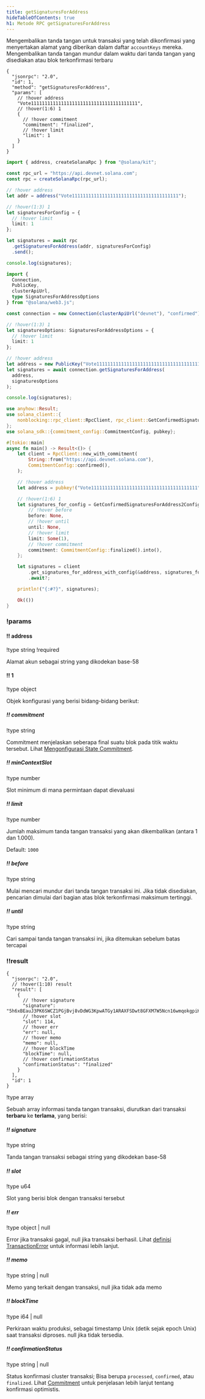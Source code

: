 ```yaml
---
title: getSignaturesForAddress
hideTableOfContents: true
h1: Metode RPC getSignaturesForAddress
---
```


Mengembalikan tanda tangan untuk transaksi yang telah dikonfirmasi yang
menyertakan alamat yang diberikan dalam daftar `accountKeys` mereka.
Mengembalikan tanda tangan mundur dalam waktu dari tanda tangan yang disediakan
atau blok terkonfirmasi terbaru

<APIMethod>

```jsonc !!request curl
{
  "jsonrpc": "2.0",
  "id": 1,
  "method": "getSignaturesForAddress",
  "params": [
    // !hover address
    "Vote111111111111111111111111111111111111111",
    // !hover(1:6) 1
    {
      // !hover commitment
      "commitment": "finalized",
      // !hover limit
      "limit": 1
    }
  ]
}
```

```ts !!request title="Kit"
import { address, createSolanaRpc } from "@solana/kit";

const rpc_url = "https://api.devnet.solana.com";
const rpc = createSolanaRpc(rpc_url);

// !hover address
let addr = address("Vote111111111111111111111111111111111111111");

// !hover(1:3) 1
let signaturesForConfig = {
  // !hover limit
  limit: 1
};

let signatures = await rpc
  .getSignaturesForAddress(addr, signaturesForConfig)
  .send();

console.log(signatures);
```

```ts !!request title="web3.js"
import {
  Connection,
  PublicKey,
  clusterApiUrl,
  type SignaturesForAddressOptions
} from "@solana/web3.js";

const connection = new Connection(clusterApiUrl("devnet"), "confirmed");

// !hover(1:3) 1
let signaturesOptions: SignaturesForAddressOptions = {
  // !hover limit
  limit: 1
};

// !hover address
let address = new PublicKey("Vote111111111111111111111111111111111111111");
let signatures = await connection.getSignaturesForAddress(
  address,
  signaturesOptions
);

console.log(signatures);
```

```rs !!request title="Rust"
use anyhow::Result;
use solana_client::{
    nonblocking::rpc_client::RpcClient, rpc_client::GetConfirmedSignaturesForAddress2Config,
};
use solana_sdk::{commitment_config::CommitmentConfig, pubkey};

#[tokio::main]
async fn main() -> Result<()> {
    let client = RpcClient::new_with_commitment(
        String::from("https://api.devnet.solana.com"),
        CommitmentConfig::confirmed(),
    );

    // !hover address
    let address = pubkey!("Vote111111111111111111111111111111111111111");

    // !hover(1:6) 1
    let signatures_for_config = GetConfirmedSignaturesForAddress2Config {
        // !hover before
        before: None,
        // !hover until
        until: None,
        // !hover limit
        limit: Some(1),
        // !hover commitment
        commitment: CommitmentConfig::finalized().into(),
    };

    let signatures = client
        .get_signatures_for_address_with_config(&address, signatures_for_config)
        .await?;

    println!("{:#?}", signatures);

    Ok(())
}
```

### !params

#### !! address

!type string
!required

Alamat akun sebagai string yang dikodekan base-58

#### !! 1

!type object

Objek konfigurasi yang berisi bidang-bidang berikut:

##### !! commitment

!type string

Commitment menjelaskan seberapa final suatu blok pada titik waktu tersebut.
Lihat [Mengonfigurasi State Commitment](/docs/rpc#configuring-state-commitment).

##### !! minContextSlot

!type number

Slot minimum di mana permintaan dapat dievaluasi

##### !! limit

!type number

Jumlah maksimum tanda tangan transaksi yang akan dikembalikan (antara 1 dan
1.000).

Default: `1000`

##### !! before

!type string

Mulai mencari mundur dari tanda tangan transaksi ini. Jika tidak disediakan,
pencarian dimulai dari bagian atas blok terkonfirmasi maksimum tertinggi.

##### !! until

!type string

Cari sampai tanda tangan transaksi ini, jika ditemukan sebelum batas tercapai

### !!result

```jsonc !response
{
  "jsonrpc": "2.0",
  // !hover(1:10) result
  "result": [
    {
      // !hover signature
      "signature": "5h6xBEauJ3PK6SWCZ1PGjBvj8vDdWG3KpwATGy1ARAXFSDwt8GFXM7W5Ncn16wmqokgpiKRLuS83KUxyZyv2sUYv",
      // !hover slot
      "slot": 114,
      // !hover err
      "err": null,
      // !hover memo
      "memo": null,
      // !hover blockTime
      "blockTime": null,
      // !hover confirmationStatus
      "confirmationStatus": "finalized"
    }
  ],
  "id": 1
}
```

!type array

Sebuah array informasi tanda tangan transaksi, diurutkan dari transaksi
**terbaru** ke **terlama**, yang berisi:

##### !! signature

!type string

Tanda tangan transaksi sebagai string yang dikodekan base-58

##### !! slot

!type u64

Slot yang berisi blok dengan transaksi tersebut

##### !! err

!type object | null

Error jika transaksi gagal, null jika transaksi berhasil. Lihat
[definisi TransactionError](https://github.com/solana-labs/solana/blob/c0c60386544ec9a9ec7119229f37386d9f070523/sdk/src/transaction/error.rs#L13)
untuk informasi lebih lanjut.

##### !! memo

!type string | null

Memo yang terkait dengan transaksi, null jika tidak ada memo

##### !! blockTime

!type i64 | null

Perkiraan waktu produksi, sebagai timestamp Unix (detik sejak epoch Unix) saat
transaksi diproses. null jika tidak tersedia.

##### !! confirmationStatus

!type string | null

Status konfirmasi cluster transaksi; Bisa berupa `processed`, `confirmed`, atau
`finalized`. Lihat [Commitment](/docs/rpc/#configuring-state-commitment) untuk
penjelasan lebih lanjut tentang konfirmasi optimistis.

</APIMethod>
